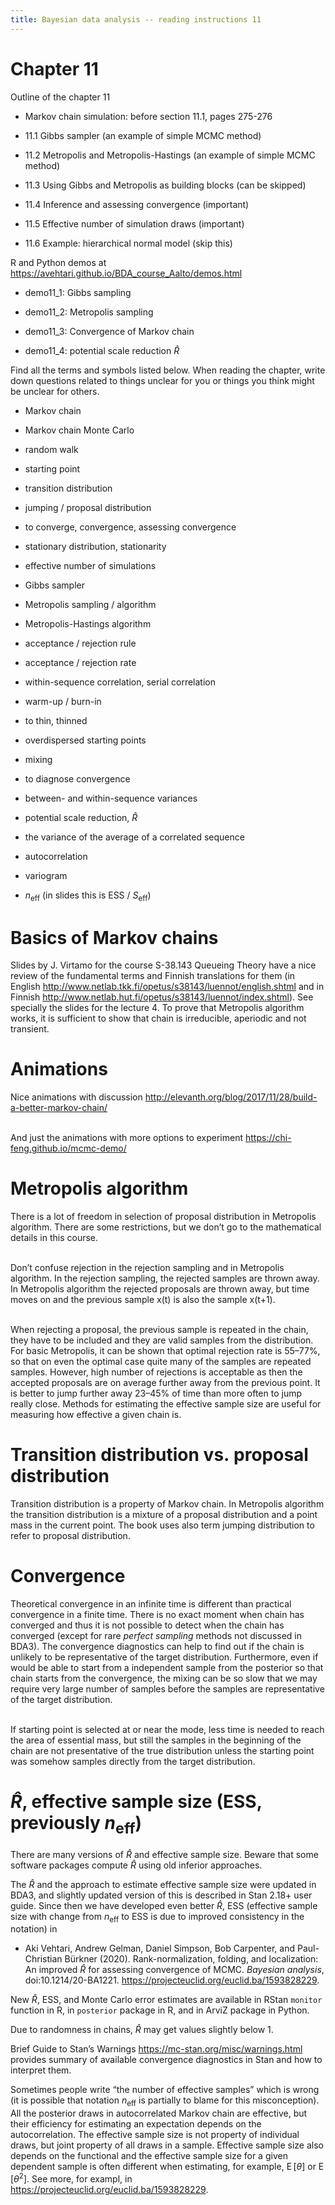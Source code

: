 ```yaml
---
title: Bayesian data analysis -- reading instructions 11
---
```


# Chapter 11

Outline of the chapter 11

-   Markov chain simulation: before section 11.1, pages 275-276

-   11.1 Gibbs sampler (an example of simple MCMC method)

-   11.2 Metropolis and Metropolis-Hastings (an example of simple MCMC
    method)

-   11.3 Using Gibbs and Metropolis as building blocks (can be skipped)

-   11.4 Inference and assessing convergence (important)

-   11.5 Effective number of simulation draws (important)

-   11.6 Example: hierarchical normal model (skip this)

R and Python demos at
<https://avehtari.github.io/BDA_course_Aalto/demos.html>

-   demo11_1: Gibbs sampling

-   demo11_2: Metropolis sampling

-   demo11_3: Convergence of Markov chain

-   demo11_4: potential scale reduction $\widehat{R}$

Find all the terms and symbols listed below. When reading the chapter,
write down questions related to things unclear for you or things you
think might be unclear for others.

-   Markov chain

-   Markov chain Monte Carlo

-   random walk

-   starting point

-   transition distribution

-   jumping / proposal distribution

-   to converge, convergence, assessing convergence

-   stationary distribution, stationarity

-   effective number of simulations

-   Gibbs sampler

-   Metropolis sampling / algorithm

-   Metropolis-Hastings algorithm

-   acceptance / rejection rule

-   acceptance / rejection rate

-   within-sequence correlation, serial correlation

-   warm-up / burn-in

-   to thin, thinned

-   overdispersed starting points

-   mixing

-   to diagnose convergence

-   between- and within-sequence variances

-   potential scale reduction, $\widehat{R}$

-   the variance of the average of a correlated sequence

-   autocorrelation

-   variogram

-   $n_{\mathrm{eff}}$ (in slides this is ESS / $S_{\mathrm{eff}}$)

# Basics of Markov chains

Slides by J. Virtamo for the course S-38.143 Queueing Theory have a nice
review of the fundamental terms and Finnish translations for them (in
English <http://www.netlab.tkk.fi/opetus/s38143/luennot/english.shtml>
and in Finnish
<http://www.netlab.hut.fi/opetus/s38143/luennot/index.shtml>). See
specially the slides for the lecture 4. To prove that Metropolis
algorithm works, it is sufficient to show that chain is irreducible,
aperiodic and not transient.

# Animations

Nice animations with discussion
<http://elevanth.org/blog/2017/11/28/build-a-better-markov-chain/>

 \
And just the animations with more options to experiment
<https://chi-feng.github.io/mcmc-demo/>

# Metropolis algorithm

There is a lot of freedom in selection of proposal distribution in
Metropolis algorithm. There are some restrictions, but we don't go to
the mathematical details in this course.

 \
Don't confuse rejection in the rejection sampling and in Metropolis
algorithm. In the rejection sampling, the rejected samples are thrown
away. In Metropolis algorithm the rejected proposals are thrown away,
but time moves on and the previous sample x(t) is also the sample
x(t+1).

 \
When rejecting a proposal, the previous sample is repeated in the chain,
they have to be included and they are valid samples from the
distribution. For basic Metropolis, it can be shown that optimal
rejection rate is 55--77%, so that on even the optimal case quite many
of the samples are repeated samples. However, high number of rejections
is acceptable as then the accepted proposals are on average further away
from the previous point. It is better to jump further away 23--45% of
time than more often to jump really close. Methods for estimating the
effective sample size are useful for measuring how effective a given
chain is.

# Transition distribution vs. proposal distribution

Transition distribution is a property of Markov chain. In Metropolis
algorithm the transition distribution is a mixture of a proposal
distribution and a point mass in the current point. The book uses also
term jumping distribution to refer to proposal distribution.

# Convergence

Theoretical convergence in an infinite time is different than practical
convergence in a finite time. There is no exact moment when chain has
converged and thus it is not possible to detect when the chain has
converged (except for rare *perfect sampling* methods not discussed in
BDA3). The convergence diagnostics can help to find out if the chain is
unlikely to be representative of the target distribution. Furthermore,
even if would be able to start from a independent sample from the
posterior so that chain starts from the convergence, the mixing can be
so slow that we may require very large number of samples before the
samples are representative of the target distribution.

 \
If starting point is selected at or near the mode, less time is needed
to reach the area of essential mass, but still the samples in the
beginning of the chain are not presentative of the true distribution
unless the starting point was somehow samples directly from the target
distribution.

# $\widehat{R}$, effective sample size (ESS, previously $n_\mathrm{eff}$)

There are many versions of $\widehat{R}$ and effective sample size.
Beware that some software packages compute $\widehat{R}$ using old
inferior approaches.

The $\widehat{R}$ and the approach to estimate effective sample size
were updated in BDA3, and slightly updated version of this is described
in Stan 2.18+ user guide. Since then we have developed even better
$\widehat{R}$, ESS (effective sample size with change from
$n_\mathrm{eff}$ to ESS is due to improved consistency in the notation)
in

-   Aki Vehtari, Andrew Gelman, Daniel Simpson, Bob Carpenter, and
    Paul-Christian Bürkner (2020). Rank-normalization, folding, and
    localization: An improved $\widehat{R}$ for assessing convergence
    of MCMC. *Bayesian analysis*, doi:10.1214/20-BA1221.
    <https://projecteuclid.org/euclid.ba/1593828229>.

New $\widehat{R}$, ESS, and Monte Carlo error estimates are available in
RStan `monitor` function in R, in `posterior` package in R, and in ArviZ
package in Python.

Due to randomness in chains, $\widehat{R}$ may get values slightly below
1.

Brief Guide to Stan's Warnings <https://mc-stan.org/misc/warnings.html>
provides summary of available convergence diagnostics in Stan and how to
interpret them.

Sometimes people write "the number of effective samples" which is wrong
(it is possible that notation $n_\mathrm{eff}$ is partially to blame for
this misconception). All the posterior draws in autocorrelated Markov
chain are effective, but their efficiency for estimating an expectation
depends on the autocorrelation. The effective sample size is not
property of individual draws, but joint property of all draws in a
sample. Effective sample size also depends on the functional and the
effective sample size for a given dependent sample is often different
when estimating, for example, $\mathop{\mathrm{E}}[\theta]$ or
$\mathop{\mathrm{E}}[\theta^2]$. See more, for exampl, in
<https://projecteuclid.org/euclid.ba/1593828229>.
